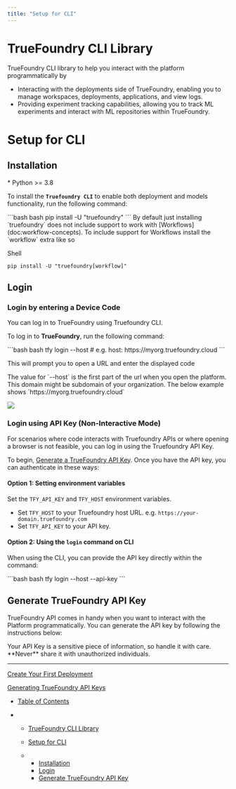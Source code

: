 ```yaml
---
title: "Setup for CLI"
---
```


# TrueFoundry CLI Library

TrueFoundry CLI library to help you interact with the platform programmatically by

* Interacting with the deployments side of TrueFoundry, enabling you to manage workspaces, deployments, applications, and view logs.
* Providing experiment tracking capabilities, allowing you to track ML experiments and interact with ML repositories within TrueFoundry.

# Setup for CLI

## Installation

<Info>
  * Python >= 3.8
</Info>

To install the **`Truefoundry CLI`** to enable both deployment and models functionality, run the following command:

<CodeGroup>
  ```bash bash
  pip install -U "truefoundry"
  ```
</CodeGroup>

<Info>
  By default just installing `truefoundry` does not include support to work with [Workflows](doc:workflow-concepts). To include support for Workflows install the `workflow` extra like so

  Shell

  ```
  pip install -U "truefoundry[workflow]"
  ```
</Info>

## Login

### Login by entering a Device Code

You can log in to TrueFoundry using Truefoundry CLI.

To log in to **TrueFoundry**, run the following command:

<CodeGroup>
  ```bash bash
  tfy login --host <your-truefoundry-host> # e.g. host: https://myorg.truefoundry.cloud
  ```
</CodeGroup>

This will prompt you to open a URL and enter the displayed code

<Info>
  The value for `--host` is the first part of the url when you open the platform. This domain might be subdomain of your organization. The below example shows `https://myorg.truefoundry.cloud`

  ![](/images/docs/768377df9c43a945e1fcf682bb0c146021cbe5f776fec459e1b4247116e2da65-image.png)
</Info>

### Login using API Key (Non-Interactive Mode)

For scenarios where code interacts with Truefoundry APIs or where opening a browser is not feasible, you can log in using the Truefoundry API Key.

To begin, [Generate a TrueFoundry API Key](doc:generating-truefoundry-api-keys). Once you have the API key, you can authenticate in these ways:

#### Option 1: Setting environment variables

Set the `TFY_API_KEY` and `TFY_HOST` environment variables.

* Set `TFY_HOST` to your Truefoundry host URL. e.g. `https://your-domain.truefoundry.com`
* Set `TFY_API_KEY` to your API key.

#### Option 2: Using the `login` command on CLI

When using the CLI, you can provide the API key directly within the command:

<CodeGroup>
  ```bash bash
  tfy login --host <your-truefoundry-host> --api-key <your-api-key>
  ```
</CodeGroup>

## Generate TrueFoundry API Key

TrueFoundry API comes in handy when you want to interact with the Platform programmatically. You can generate the API key by following the instructions below:

<Info />

<Info>
  Your API Key is a sensitive piece of information, so handle it with care. **Never** share it with unauthorized individuals.
</Info>

***

[Create Your First Deployment](/docs/create-your-first-deployment)

[Generating TrueFoundry API Keys](/docs/generating-truefoundry-api-keys)

* [Table of Contents](#)

* * [TrueFoundry CLI Library](#truefoundry-cli-library)

  * [Setup for CLI](#setup-for-cli)

  * * [Installation](#installation)
    * [Login](#login)
    * [Generate TrueFoundry API Key](#generate-truefoundry-api-key)
